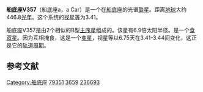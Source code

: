 {{Starbox short |
| name=V357 Carinae
| epoch=[[J2000.0|J2000.0]]
| constell=[[船底座|船底座]]
| 星官 = [[海石|海石]]（[[近南极星区|近南极星区]]）
| ra=09<sup>h</sup>10<sup>m</sup>58.0<sup>s</sup>
| dec=−58°58′01″
| spectral=B3V
| appmag_v=+3.41
| dist_ly=446.8
| dist_pc=128 ± 8
| names=船底座a, [[HR星表|HR]] 3659, [[HD星表|HD]] 79351,[[依巴谷星表|HIP]] 45080, [[SAO星表|SAO]] 236693
}}

'''船底座V357'''（船底座a，a Car）是一个在[[船底座|船底座]]的光谱[[联星|联星]]。距离[[地球|地球]]大约446.8[[光年|光年]]。这个系统的[[视星等|视星等]]为3.41。

船底座V357是由2个相似的B型[[主序星|主序星]]组成的。该星有6.9倍太阳半径。是一个[[食双星|食双星]]。因为互相掩食，这是一个[[变星|变星]]，视星等以6.75天在3.41-3.44间变化，这正是它的[[轨道周期|轨道周期]]。

== 参考文献 ==
{{reflist}}

{{star-stub}}

{{船底座恒星}}
[[Category:船底座|Category:船底座]]
[[Category:HD和HDE天體|79351]]
[[Category:HR天體|3659]]
[[Category:SAO天體|236693]]